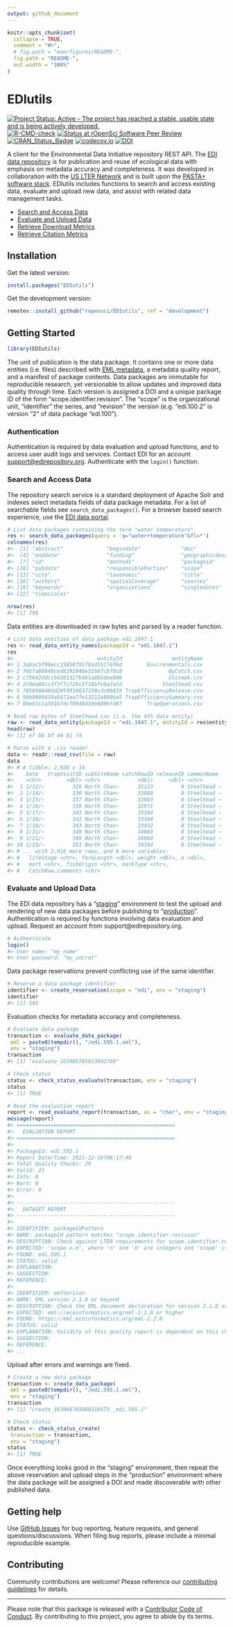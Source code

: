 ```yaml
---
output: github_document
---
```


<!-- README.md is generated from README.Rmd. Please edit that file -->

```r
knitr::opts_chunk$set(
  collapse = TRUE,
  comment = "#>",
  # fig.path = "man/figures/README-",
  fig.path = "README-",
  out.width = "100%"
)
```

# EDIutils

<!-- badges: start -->
[![Project Status: Active – The project has reached a stable, usable state and is being actively developed.](https://www.repostatus.org/badges/latest/active.svg)](https://www.repostatus.org/#active)
[![R-CMD-check](https://github.com/ropensci/EDIutils/workflows/R-CMD-check/badge.svg)](https://github.com/ropensci/EDIutils/actions)
[![Status at rOpenSci Software Peer Review](https://badges.ropensci.org/498_status.svg)](https://github.com/ropensci/software-review/issues/498)
[![CRAN_Status_Badge](http://www.r-pkg.org/badges/version/EDIutils)](https://cran.r-project.org/package=EDIutils)
[![codecov.io](https://codecov.io/gh/ropensci/EDIutils/branch/main/graph/badge.svg)](https://codecov.io/github/ropensci/EDIutils?branch=main)
[![DOI](https://zenodo.org/badge/159572464.svg)](https://zenodo.org/badge/latestdoi/159572464)

<!-- badges: end -->

A client for the Environmental Data Initiative repository REST API. The [EDI data repository](https://portal.edirepository.org/nis/home.jsp) is for publication and reuse of ecological data with emphasis on metadata accuracy and completeness. It was developed in collaboration with the [US LTER Network](https://lternet.edu/) and is built upon the [PASTA+ software stack](https://pastaplus-core.readthedocs.io/en/latest/index.html#). EDIutils includes functions to search and access existing data, evaluate and upload new data, and assist with related data management tasks.

- [Search and Access Data](https://docs.ropensci.org/EDIutils/articles/search_and_access.html)
- [Evaluate and Upload Data](https://docs.ropensci.org/EDIutils/articles/evaluate_and_upload.html)
- [Retrieve Download Metrics](https://docs.ropensci.org/EDIutils/articles/retrieve_downloads.html)
- [Retrieve Citation Metrics](https://docs.ropensci.org/EDIutils/articles/retrieve_citations.html)

## Installation

Get the latest version:
```r
install.packages("EDIutils")
```

Get the development version:
```r
remotes::install_github("ropensci/EDIutils", ref = "development")
```

## Getting Started

```r
library(EDIutils)
```

The unit of publication is the data package. It contains one or more data entities (i.e. files) described with [EML metadata](https://eml.ecoinformatics.org/), a metadata quality report, and a manifest of package contents. Data packages are immutable for reproducible research, yet versionable to allow updates and improved data quality through time. Each version is assigned a DOI and a unique package ID of the form "scope.identifier.revision". The "scope" is the organizational unit, "identifier" the series, and "revision" the version (e.g. "edi.100.2" is version "2" of data package "edi.100").

### Authentication

Authentication is required by data evaluation and upload functions, and to 
access user audit logs and services. Contact EDI for an account 
<support@edirepository.org>. Authenticate with the `login()` 
function.

### Search and Access Data

The repository search service is a standard deployment of Apache Solr and indexes select metadata fields of data package metadata. For a list of searchable fields see `search_data_packages()`. For a browser based search experience, use the [EDI data portal](https://portal.edirepository.org/nis/advancedSearch.jsp).

```r
# List data packages containing the term "water temperature"
res <- search_data_packages(query = 'q="water+temperature"&fl=*')
colnames(res)
#>  [1] "abstract"              "begindate"             "doi"                  
#>  [4] "enddate"               "funding"               "geographicdescription"
#>  [7] "id"                    "methods"               "packageid"            
#> [10] "pubdate"               "responsibleParties"    "scope"                
#> [13] "site"                  "taxonomic"             "title"                
#> [16] "authors"               "spatialCoverage"       "sources"              
#> [19] "keywords"              "organizations"         "singledates"          
#> [22] "timescales"

nrow(res)
#> [1] 798
```

Data entities are downloaded in raw bytes and parsed by a reader function.

```r
# List data entities of data package edi.1047.1
res <- read_data_entity_names(packageId = "edi.1047.1")
res
#>                           entityId                entityName
#> 1 3abac5f99ecc1585879178a355176f6d        Environmentals.csv
#> 2 f6bfa89b48ced8292840e53567cbf0c8               ByCatch.csv
#> 3 c75642ddccb4301327b4b1a86bdee906               Chinook.csv
#> 4 2c9ee86cc3f3ffc729c5f18bfe0a2a1d             Steelhead.csv
#> 5 785690848dd20f4910637250cdc96819 TrapEfficiencyRelease.csv
#> 6 58b9000439a5671ea7fe13212e889ba5 TrapEfficiencySummary.csv
#> 7 86e61c1a501b7dcf0040d10e009bfd87        TrapOperations.csv

# Read raw bytes of Steelhead.csv (i.e. the 4th data entity)
raw <- read_data_entity(packageId = "edi.1047.1", entityId = res$entityId[4])
head(raw)
#> [1] ef bb bf 44 61 74

# Parse with a .csv reader
data <- readr::read_csv(file = raw)
data
#> # A tibble: 2,926 x 14
#>    Date   trapVisitID subSiteName catchRawID releaseID commonName 
#>    <chr>        <dbl> <chr>            <dbl>     <dbl> <chr>      
#>  1 1/12/~         326 North Chan~      32123         0 Steelhead ~
#>  2 1/14/~         336 North Chan~      33980         0 Steelhead ~
#>  3 1/15/~         337 North Chan~      32683         0 Steelhead ~
#>  4 1/16/~         339 North Chan~      32971         0 Steelhead ~
#>  5 1/17/~         341 North Chan~      33104         0 Steelhead ~
#>  6 1/18/~         342 North Chan~      33304         0 Steelhead ~
#>  7 1/19/~         343 North Chan~      33432         0 Steelhead ~
#>  8 1/21/~         349 North Chan~      34083         0 Steelhead ~
#>  9 1/21/~         349 North Chan~      34084         0 Steelhead ~
#> 10 1/23/~         351 North Chan~      34384         0 Steelhead ~
#> # ... with 2,916 more rows, and 8 more variables:
#> #   lifeStage <chr>, forkLength <dbl>, weight <dbl>, n <dbl>,
#> #   mort <chr>, fishOrigin <chr>, markType <chr>,
#> #   CatchRaw.comments <chr>
```

### Evaluate and Upload Data

The EDI data repository has a "[staging](https://portal-s.edirepository.org/nis/home.jsp)" environment to test the upload and rendering of new data packages before publishing to "[production](https://portal.edirepository.org/nis/home.jsp)". Authentication is required by functions involving data evaluation and upload. Request an account from support@edirepository.org.

```r
# Authenticate
login()
#> User name: "my_name"
#> User password: "my_secret"
```

Data package reservations prevent conflicting use of the same identifier.

```r
# Reserve a data package identifier
identifier <- create_reservation(scope = "edi", env = "staging")
identifier
#> [1] 595
```

Evaluation checks for metadata accuracy and completeness.

```r

# Evaluate data package
transaction <- evaluate_data_package(
 eml = paste0(tempdir(), "/edi.595.1.xml"), 
 env = "staging")
transaction
#> [1] "evaluate_163966785813042760"

# Check status
status <- check_status_evaluate(transaction, env = "staging")
status
#> [1] TRUE

# Read the evaluation report
report <- read_evaluate_report(transaction, as = "char", env = "staging")
message(report)
#> ===================================================
#>   EVALUATION REPORT
#> ===================================================
#>   
#> PackageId: edi.595.1
#> Report Date/Time: 2021-12-16T08:17:40
#> Total Quality Checks: 29
#> Valid: 21
#> Info: 8
#> Warn: 0
#> Error: 0
#> 
#> ---------------------------------------------------
#>   DATASET REPORT
#> ---------------------------------------------------
#>   
#> IDENTIFIER: packageIdPattern
#> NAME: packageId pattern matches "scope.identifier.revision"
#> DESCRIPTION: Check against LTER requirements for scope.identifier.revision
#> EXPECTED: 'scope.n.m', where 'n' and 'm' are integers and 'scope' is one ...
#> FOUND: edi.595.1
#> STATUS: valid
#> EXPLANATION: 
#> SUGGESTION: 
#> REFERENCE: 
#> 
#> IDENTIFIER: emlVersion
#> NAME: EML version 2.1.0 or beyond
#> DESCRIPTION: Check the EML document declaration for version 2.1.0 or higher
#> EXPECTED: eml://ecoinformatics.org/eml-2.1.0 or higher
#> FOUND: https://eml.ecoinformatics.org/eml-2.2.0
#> STATUS: valid
#> EXPLANATION: Validity of this quality report is dependent on this check ...
#> SUGGESTION: 
#> REFERENCE: 
#> ...
```

Upload after errors and warnings are fixed.

```r
# Create a new data package
transaction <- create_data_package(
 eml = paste0(tempdir(), "/edi.595.1.xml"), 
 env = "staging")
transaction
#> [1] "create_163966765080210573__edi.595.1"

# Check status
status <- check_status_create(
 transaction = transaction, 
 env = "staging")
status
#> [1] TRUE
```

Once everything looks good in the "staging" environment, then repeat the above reservation and upload steps in the "production" environment where the data package will be assigned a DOI and made discoverable with other published data.

## Getting help

Use [GitHub Issues](https://github.com/ropensci/EDIutils/issues) for bug reporting, feature requests, and general questions/discussions. When filing bug reports, please include a minimal reproducible example.

## Contributing

Community contributions are welcome! Please reference our [contributing guidelines](https://github.com/ropensci/EDIutils/blob/master/CONTRIBUTING.md) for details.

-----

Please note that this package is released with a [Contributor Code of Conduct](https://ropensci.org/code-of-conduct/). By contributing to this project, you agree to abide by its terms.
